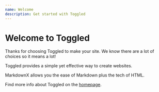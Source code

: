 ```yaml
---
name: Welcome
description: Get started with Toggled
---
```


# Welcome to Toggled 

Thanks for choosing Toggled  to make your site. We know there are a lot of choices so it means a lot!

Toggled  provides a simple yet effective way to create websites.

MarkdownX allows you the ease of Markdown plus the tech of HTML.

Find more info about Toggled  on the [homepage](https://toggled.tech).
